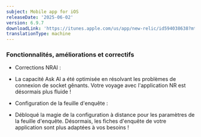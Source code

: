 ```yaml
---
subject: Mobile app for iOS
releaseDate: '2025-06-02'
version: 6.9.7
downloadLink: 'https://itunes.apple.com/us/app/new-relic/id594038638?mt=8'
translationType: machine
---
```


### Fonctionnalités, améliorations et correctifs

* Corrections NRAI :

<!---->

* La capacité Ask AI a été optimisée en résolvant les problèmes de connexion de socket gênants. Votre voyage avec l&apos;application NR est désormais plus fluide !

<!---->

* Configuration de la feuille d&apos;enquête :

<!---->

* Débloqué la magie de la configuration à distance pour les paramètres de la feuille d&apos;enquête. Désormais, les fiches d&apos;enquête de votre application sont plus adaptées à vos besoins !